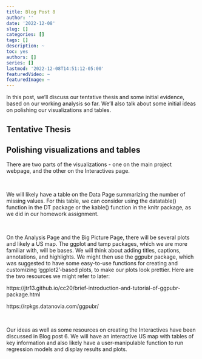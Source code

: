 ```yaml
---
title: Blog Post 8
author: ''
date: '2022-12-08'
slug: []
categories: []
tags: []
description: ~
toc: yes
authors: []
series: []
lastmod: '2022-12-08T14:51:12-05:00'
featuredVideo: ~
featuredImage: ~
---
```


In this post, we'll discuss our tentative thesis and some initial evidence, based on our working analysis so far. We'll also talk about some initial ideas on polishing our visualizations and tables.


## Tentative Thesis





## Polishing visualizations and tables

There are two parts of the visualizations - one on the main project webpage, and the other on the Interactives page.  

<br/>

We will likely have a table on the Data Page summarizing the number of missing values. For this table, we can consider using the datatable() function in the DT package or the kable() function in the knitr package, as we did in our homework assignment.   

<br/>

On the Analysis Page and the Big Picture Page, there will be several plots and likely a US map. The ggplot and tamp packages, which we are more familiar with, will be bases. We will think about adding titles, captions, annotations, and highlights. We might then use the ggpubr package, which was suggested to have some easy-to-use functions for creating and customizing ‘ggplot2'-based plots, to make our plots look prettier. Here are the two resources we might refer to later:  

https://jtr13.github.io/cc20/brief-introduction-and-tutorial-of-ggpubr-package.html  

https://rpkgs.datanovia.com/ggpubr/  

<br/>

Our ideas as well as some resources on creating the Interactives have been discussed in Blog post 6. We will have an interactive US map with tables of key information and also likely have a user-manipulable function to run regression models and display results and plots. 




